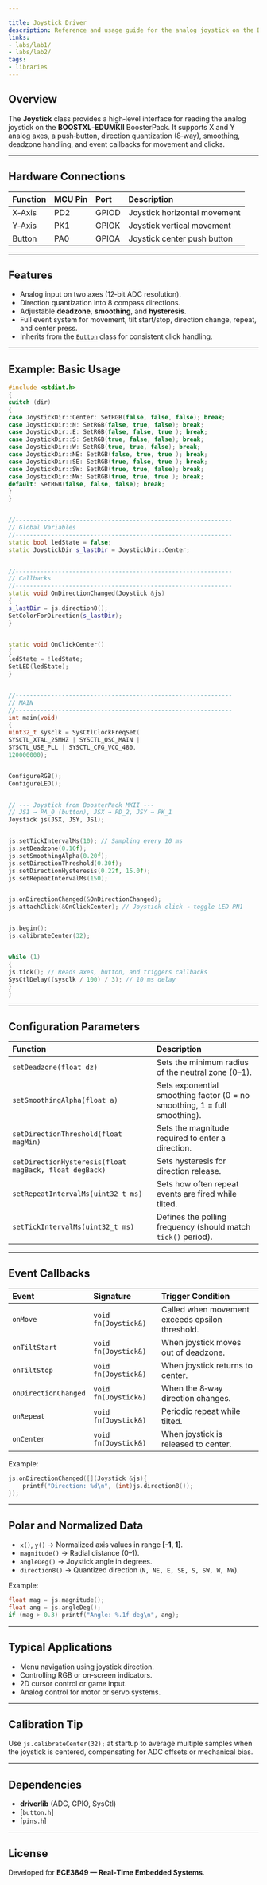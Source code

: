 ```yaml
---

title: Joystick Driver 
description: Reference and usage guide for the analog joystick on the BOOSTXL‑EDUMKII with TM4C1294XL LaunchPad.
links:
- labs/lab1/
- labs/lab2/
tags:
- libraries
---
```


## Overview

The **Joystick** class provides a high‑level interface for reading the analog joystick on the **BOOSTXL‑EDUMKII** BoosterPack. It supports X and Y analog axes, a push‑button, direction quantization (8‑way), smoothing, deadzone handling, and event callbacks for movement and clicks.

<Badge text="ADC0" variant="note" /> <Badge text="GPIO / Analog" variant="success" />

---

## Hardware Connections

| Function | MCU Pin | Port  | Description                  |
| :------- | :------ | :---- | :--------------------------- |
| X‑Axis   | PD2     | GPIOD | Joystick horizontal movement |
| Y‑Axis   | PK1     | GPIOK | Joystick vertical movement   |
| Button   | PA0     | GPIOA | Joystick center push button  |

---

## Features

* Analog input on two axes (12‑bit ADC resolution).
* Direction quantization into 8 compass directions.
* Adjustable **deadzone**, **smoothing**, and **hysteresis**.
* Full event system for movement, tilt start/stop, direction change, repeat, and center press.
* Inherits from the [`Button`](../button-driver) class for consistent click handling.

---

## Example: Basic Usage

```cpp
#include <stdint.h>
{
switch (dir)
{
case JoystickDir::Center: SetRGB(false, false, false); break;
case JoystickDir::N: SetRGB(false, true, false); break;
case JoystickDir::E: SetRGB(false, false, true ); break;
case JoystickDir::S: SetRGB(true, false, false); break;
case JoystickDir::W: SetRGB(true, true, false); break;
case JoystickDir::NE: SetRGB(false, true, true ); break;
case JoystickDir::SE: SetRGB(true, false, true ); break;
case JoystickDir::SW: SetRGB(true, true, false); break;
case JoystickDir::NW: SetRGB(true, true, true ); break;
default: SetRGB(false, false, false); break;
}
}


//-------------------------------------------------------------
// Global Variables
//-------------------------------------------------------------
static bool ledState = false;
static JoystickDir s_lastDir = JoystickDir::Center;


//-------------------------------------------------------------
// Callbacks
//-------------------------------------------------------------
static void OnDirectionChanged(Joystick &js)
{
s_lastDir = js.direction8();
SetColorForDirection(s_lastDir);
}


static void OnClickCenter()
{
ledState = !ledState;
SetLED(ledState);
}


//-------------------------------------------------------------
// MAIN
//-------------------------------------------------------------
int main(void)
{
uint32_t sysclk = SysCtlClockFreqSet(
SYSCTL_XTAL_25MHZ | SYSCTL_OSC_MAIN |
SYSCTL_USE_PLL | SYSCTL_CFG_VCO_480,
120000000);


ConfigureRGB();
ConfigureLED();


// --- Joystick from BoosterPack MKII ---
// JS1 → PA_0 (button), JSX → PD_2, JSY → PK_1
Joystick js(JSX, JSY, JS1);


js.setTickIntervalMs(10); // Sampling every 10 ms
js.setDeadzone(0.10f);
js.setSmoothingAlpha(0.20f);
js.setDirectionThreshold(0.30f);
js.setDirectionHysteresis(0.22f, 15.0f);
js.setRepeatIntervalMs(150);


js.onDirectionChanged(&OnDirectionChanged);
js.attachClick(&OnClickCenter); // Joystick click → toggle LED PN1


js.begin();
js.calibrateCenter(32);


while (1)
{
js.tick(); // Reads axes, button, and triggers callbacks
SysCtlDelay((sysclk / 100) / 3); // 10 ms delay
}
}
```
---


## Configuration Parameters

| Function                                               | Description                                                               |
| :----------------------------------------------------- | :------------------------------------------------------------------------ |
| `setDeadzone(float dz)`                                | Sets the minimum radius of the neutral zone (0–1).                        |
| `setSmoothingAlpha(float a)`                           | Sets exponential smoothing factor (0 = no smoothing, 1 = full smoothing). |
| `setDirectionThreshold(float magMin)`                  | Sets the magnitude required to enter a direction.                         |
| `setDirectionHysteresis(float magBack, float degBack)` | Sets hysteresis for direction release.                                    |
| `setRepeatIntervalMs(uint32_t ms)`                     | Sets how often repeat events are fired while tilted.                      |
| `setTickIntervalMs(uint32_t ms)`                       | Defines the polling frequency (should match `tick()` period).             |

---

## Event Callbacks

| Event                | Signature            | Trigger Condition                               |
| :------------------- | :------------------- | :---------------------------------------------- |
| `onMove`             | `void fn(Joystick&)` | Called when movement exceeds epsilon threshold. |
| `onTiltStart`        | `void fn(Joystick&)` | When joystick moves out of deadzone.            |
| `onTiltStop`         | `void fn(Joystick&)` | When joystick returns to center.                |
| `onDirectionChanged` | `void fn(Joystick&)` | When the 8‑way direction changes.               |
| `onRepeat`           | `void fn(Joystick&)` | Periodic repeat while tilted.                   |
| `onCenter`           | `void fn(Joystick&)` | When joystick is released to center.            |

Example:

```cpp
js.onDirectionChanged([](Joystick &js){
    printf("Direction: %d\n", (int)js.direction8());
});
```

---

## Polar and Normalized Data

* `x()`, `y()` → Normalized axis values in range **[-1, 1]**.
* `magnitude()` → Radial distance (0–1).
* `angleDeg()` → Joystick angle in degrees.
* `direction8()` → Quantized direction (`N, NE, E, SE, S, SW, W, NW`).

Example:

```cpp
float mag = js.magnitude();
float ang = js.angleDeg();
if (mag > 0.3) printf("Angle: %.1f deg\n", ang);
```

---

## Typical Applications

* Menu navigation using joystick direction.
* Controlling RGB or on‑screen indicators.
* 2D cursor control or game input.
* Analog control for motor or servo systems.

---

## Calibration Tip

Use `js.calibrateCenter(32);` at startup to average multiple samples when the joystick is centered, compensating for ADC offsets or mechanical bias.

---

## Dependencies

* **driverlib** (ADC, GPIO, SysCtl)
* [`button.h`]
* [`pins.h`]

---

## License

Developed for **ECE3849 — Real‑Time Embedded Systems**.

<Badge text="Author: Edwin R." variant="note" /> <Badge text="Version 1.0" variant="success" />
